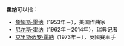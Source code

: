 '''霍纳'''可以指：

*[[詹姆斯·霍纳|詹姆斯·霍纳]]（1953年－），美国作曲家
*[[尼尔斯·霍纳|尼尔斯·霍纳]]（1962年－2014年），瑞典记者
*[[克里斯蒂安·霍納|克里斯蒂安·霍納]]（1973年－），英國賽車手

{{Disambig|Cat=二字消歧义}}